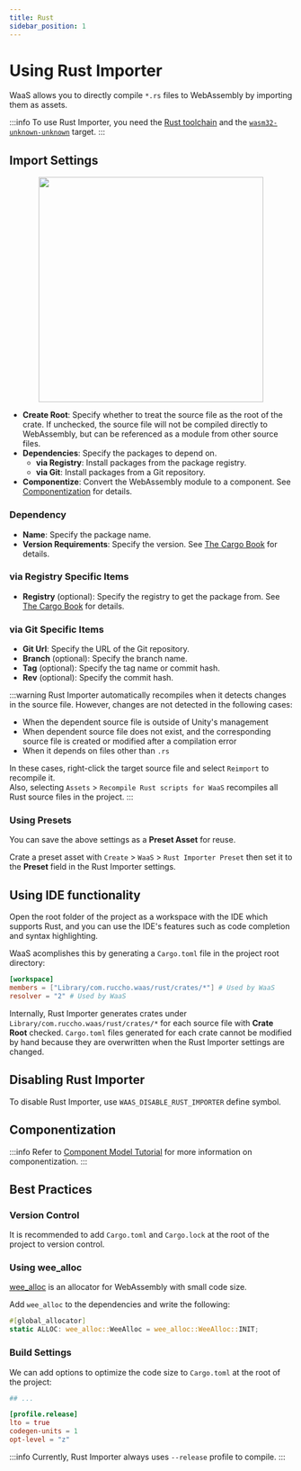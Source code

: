 ```yaml
---
title: Rust
sidebar_position: 1
---
```



# Using Rust Importer

WaaS allows you to directly compile `*.rs` files to WebAssembly by importing them as assets.

:::info
To use Rust Importer, you need the [Rust toolchain](https://www.rust-lang.org/tools/install) and the [`wasm32-unknown-unknown`](https://doc.rust-lang.org/rustc/platform-support/wasm32-unknown-unknown.html#building-rust-programs) target.
:::

## Import Settings

<center>
    <img src={rustImporterImage} width="400" />
</center>

- **Create Root**: Specify whether to treat the source file as the root of the crate. If unchecked, the source file will not be compiled directly to WebAssembly, but can be referenced as a module from other source files.
- **Dependencies**: Specify the packages to depend on.
  - **via Registry**: Install packages from the package registry.
  - **via Git**: Install packages from a Git repository.
- **Componentize**: Convert the WebAssembly module to a component. See [Componentization](#componentization) for details.

### Dependency

- **Name**: Specify the package name.
- **Version Requirements**: Specify the version. See [The Cargo Book](https://doc.rust-lang.org/cargo/reference/specifying-dependencies.html) for details.

### via Registry Specific Items

- **Registry** (optional): Specify the registry to get the package from. See [The Cargo Book](https://doc.rust-lang.org/cargo/reference/specifying-dependencies.html#specifying-dependencies-from-other-registries) for details.

### via Git Specific Items

- **Git Url**: Specify the URL of the Git repository.
- **Branch** (optional): Specify the branch name.
- **Tag** (optional): Specify the tag name or commit hash.
- **Rev** (optional): Specify the commit hash.

:::warning
Rust Importer automatically recompiles when it detects changes in the source file. However, changes are not detected in the following cases:

- When the dependent source file is outside of Unity's management
- When dependent source file does not exist, and the corresponding source file is created or modified after a compilation error
- When it depends on files other than `.rs`

In these cases, right-click the target source file and select `Reimport` to recompile it.  
Also, selecting `Assets` > `Recompile Rust scripts for WaaS` recompiles all Rust source files in the project.
:::

### Using Presets

You can save the above settings as a **Preset Asset** for reuse.

Crate a preset asset with `Create` > `WaaS` > `Rust Importer Preset` then set it to the **Preset** field in the Rust Importer settings.

## Using IDE functionality

Open the root folder of the project as a workspace with the IDE which supports Rust, and you can use the IDE's features such as code completion and syntax highlighting.

WaaS acomplishes this by generating a `Cargo.toml` file in the project root directory:

```toml
[workspace]
members = ["Library/com.ruccho.waas/rust/crates/*"] # Used by WaaS
resolver = "2" # Used by WaaS

```

Internally, Rust Importer generates crates under `Library/com.ruccho.waas/rust/crates/*` for each source file with **Crate Root** checked. `Cargo.toml` files generated for each crate cannot be modified by hand because they are overwritten when the Rust Importer settings are changed.

## Disabling Rust Importer

To disable Rust Importer, use `WAAS_DISABLE_RUST_IMPORTER` define symbol.

## Componentization

:::info
Refer to [Component Model Tutorial](../getting-started/component-model) for more information on componentization.
:::

## Best Practices

### Version Control

It is recommended to add `Cargo.toml` and `Cargo.lock` at the root of the project to version control.

### Using wee_alloc

[wee_alloc](https://github.com/rustwasm/wee_alloc) is an allocator for WebAssembly with small code size.

Add `wee_alloc` to the dependencies and write the following:

```rust
#[global_allocator]
static ALLOC: wee_alloc::WeeAlloc = wee_alloc::WeeAlloc::INIT;
```

### Build Settings

We can add options to optimize the code size to `Cargo.toml` at the root of the project:

```toml
## ...

[profile.release]
lto = true
codegen-units = 1
opt-level = "z"
```

:::info
Currently, Rust Importer always uses `--release` profile to compile.
:::




